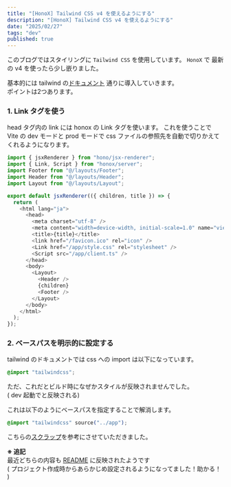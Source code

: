 ```yaml
---
title: "[HonoX] Tailwind CSS v4 を使えるようにする"
description: "[HonoX] Tailwind CSS v4 を使えるようにする"
date: "2025/02/27"
tags: "dev"
published: true
---
```


このブログではスタイリングに `Tailwind CSS` を使用しています。
`HonoX` で 最新の v4 を使ったら少し嵌りました。

基本的には tailwind の[ドキュメント](https://tailwindcss.com/docs/installation/using-vite) 通りに導入していきます。  
ポイントは2つあります。

### 1. Link タグを使う

head タグ内の link には honox の Link タグを使います。
これを使うことで Vite の dev モードと prod モードで css ファイルの参照先を自動で切りかえてくれるようになります。

```typescript {15} title="_renderer.tsx" showLineNumbers
import { jsxRenderer } from "hono/jsx-renderer";
import { Link, Script } from "honox/server";
import Footer from "@/layouts/Footer";
import Header from "@/layouts/Header";
import Layout from "@/layouts/Layout";

export default jsxRenderer(({ children, title }) => {
  return (
    <html lang="ja">
      <head>
        <meta charset="utf-8" />
        <meta content="width=device-width, initial-scale=1.0" name="viewport" />
        <title>{title}</title>
        <link href="/favicon.ico" rel="icon" />
        <Link href="/app/style.css" rel="stylesheet" />
        <Script src="/app/client.ts" />
      </head>
      <body>
        <Layout>
          <Header />
          {children}
          <Footer />
        </Layout>
      </body>
    </html>
  );
});
```

### 2. ベースパスを明示的に設定する

tailwind のドキュメントでは css への import は以下になっています。

```css
@import "tailwindcss";
```

ただ、これだとビルド時になぜかスタイルが反映されませんでした。  
( dev 起動でと反映される)

これは以下のようにベースパスを指定することで解消します。

```css
@import "tailwindcss" source("../app");
```

こちらの[スクラップ](https://zenn.dev/link/comments/0a709e6b154cb6)を参考にさせていただきました。

**※ 追記**  
最近どちらの内容も [README](https://github.com/honojs/honox) に反映されたようです  
( プロジェクト作成時からあらかじめ設定されるようになってました！助かる！ )